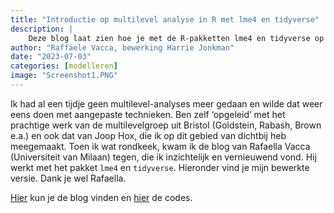 ```yaml
---
title: "Introductie op multilevel analyse in R met lme4 en tidyverse"
description: |
    Deze blog laat zien hoe je met de R-pakketten lme4 en tidyverse op eigentijdse wijze multilevel analyses kunt uitvoeren.
author: "Raffaele Vacca, bewerking Harrie Jonkman"
date: "2023-07-03"
categories: [modelleren]
image: "Screenshot1.PNG"
---
```


Ik had al een tijdje geen multilevel-analyses meer gedaan en wilde dat weer eens doen met aangepaste technieken. Ben zelf 'opgeleid' met het prachtige werk van de multilevelgroep uit Bristol (Goldstein, Rabash, Brown e.a.) en ook dat van Joop Hox, die ik op dit gebied van dichtbij heb meegemaakt. Toen ik wat rondkeek, kwam ik de blog van Rafaella Vacca (Universiteit van Milaan) tegen, die ik inzichtelijk en vernieuwend vond. Hij werkt met het pakket `lme4` en `tidyverse`. Hieronder vind je mijn bewerkte versie. Dank je wel Rafaella.

[Hier](https://jonkman1.github.io/multilevel-analyse/) kun je de blog vinden en [hier](https://github.com/Jonkman1/multilevel-analyse) de codes.